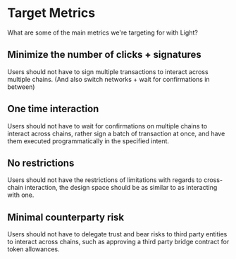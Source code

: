 # Target Metrics

What are some of the main metrics we're targeting for with Light?

## Minimize the number of clicks + signatures

Users should not have to sign multiple transactions to interact across multiple chains. (And also switch networks + wait for confirmations in between)

## One time interaction

Users should not have to wait for confirmations on multiple chains to interact across chains, rather sign a batch of transaction at once, and have them executed programmatically in the specified intent.

## No restrictions

Users should not have the restrictions of limitations with regards to cross-chain interaction, the design space should be as similar to as interacting with one.

## Minimal counterparty risk

Users should not have to delegate trust and bear risks to third party entities to interact across chains, such as approving a third party bridge contract for token allowances.

